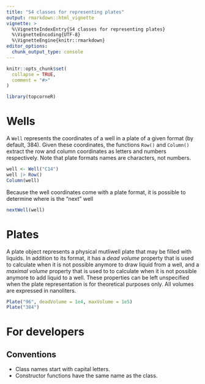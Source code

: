 ```yaml
---
title: "S4 classes for representing plates"
output: rmarkdown::html_vignette
vignette: >
  %\VignetteIndexEntry{S4 classes for representing plates}
  %\VignetteEncoding{UTF-8}
  %\VignetteEngine{knitr::rmarkdown}
editor_options: 
  chunk_output_type: console
---
```


```r
knitr::opts_chunk$set(
  collapse = TRUE,
  comment = "#>"
)
```

```r
library(topcorneR)
```

# Wells

A `Well` represents the coordinates of a well in a plate of a given format
(by default, 384).  Given these coordinates, the functions `Row()` and `Column()`
extract the row and column coordinates as letters and numbers respectively.
Note that plate formats names are characters, not numbers.

```r
well <- Well("C14")
well |> Row()
Column(well)
```

Because the well coordinates come with a plate format, it is possible to
determine where is the "next" well

```r
nextWell(well)
```

# Plates

A plate object represents a physical mutliwell plate that may be filled with
liquids.  In addition to its format, it has a _dead volume_ property that is
used to calculate when it is not possible anymore to draw liquid from a well,
and a _maximal volume_ property that is used to to calculate when it is not
possible anymore to add liquid to a well.  These properties can be left
unspecified when the plate representation is for theoretical purposes only.  All
volumes are expressed in nanoliters.

```r
Plate("96", deadVolume = 1e4, maxVolume = 1e5)
Plate("384")
```

# For developers

## Conventions

 - Class names start with capital letters.
 - Constructor functions have the same name as the class.
